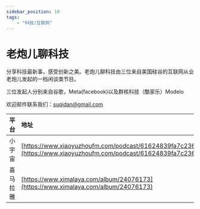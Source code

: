 ---
sidebar_position: 10
tags:
    - "科技/互联网"
---

# 老炮儿聊科技

分享科技最新事，感受创新之美。老炮儿聊科技由三位来自美国硅谷的互联网从业老炮儿发起的一档闲谈类节目。

三位发起人分别来自谷歌，Meta(facebook)以及群核科技（酷家乐）Modelo

欢迎邮件联系我们：suqidan@gmail.com

| 平台 | 地址 |
|:--|:----|
| 小宇宙 | [https://www.xiaoyuzhoufm.com/podcast/61624839fa7c236125111b07](https://www.xiaoyuzhoufm.com/podcast/61624839fa7c236125111b07) |
| 喜马拉雅 | [https://www.ximalaya.com/album/24076173](https://www.ximalaya.com/album/24076173) |
